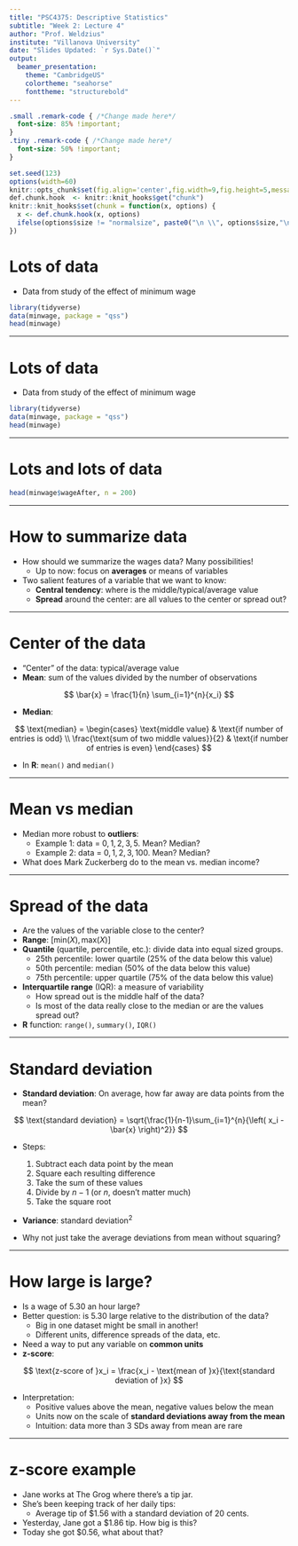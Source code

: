 ```yaml
---
title: "PSC4375: Descriptive Statistics"
subtitle: "Week 2: Lecture 4"
author: "Prof. Weldzius"
institute: "Villanova University"
date: "Slides Updated: `r Sys.Date()`"
output:
  beamer_presentation:
    theme: "CambridgeUS"
    colortheme: "seahorse"
    fonttheme: "structurebold"
---
```


```css
.small .remark-code { /*Change made here*/
  font-size: 85% !important;
}
.tiny .remark-code { /*Change made here*/
  font-size: 50% !important;
}
```

```r
set.seed(123)
options(width=60)
knitr::opts_chunk$set(fig.align='center',fig.width=9,fig.height=5,message=F,warning=F)
def.chunk.hook  <- knitr::knit_hooks$get("chunk")
knitr::knit_hooks$set(chunk = function(x, options) {
  x <- def.chunk.hook(x, options)
  ifelse(options$size != "normalsize", paste0("\n \\", options$size,"\n\n", x, "\n\n \\normalsize"), x)
})
```

# Lots of data

  * Data from study of the effect of minimum wage
  
```r
library(tidyverse)
data(minwage, package = "qss")
head(minwage)
```
  
---

# Lots of data

  * Data from study of the effect of minimum wage
  
```r
library(tidyverse)
data(minwage, package = "qss")
head(minwage)
```
  
---

# Lots and lots of data

  
```r
head(minwage$wageAfter, n = 200)
```

---

# How to summarize data

  * How should we summarize the wages data? Many possibilities! \pause
    - Up to now: focus on **averages** or means of variables \pause
    
  * Two salient features of a variable that we want to know: \pause
    - **Central tendency**: where is the middle/typical/average value \pause
    - **Spread** around the center: are all values to the center or spread out?
    
---

# Center of the data

  * "Center" of the data: typical/average value \pause
  * **Mean**: sum of the values divided by the number of observations \pause
  
  $$
  \bar{x} = \frac{1}{n} \sum_{i=1}^{n}{x_i}
  $$
  \pause 
  
  * **Median**: \pause
  
  $$
  \text{median} = 
   \begin{cases}
      \text{middle value} & \text{if number of entries is odd} \\
      \frac{\text{sum of two middle values}}{2} & \text{if number of entries is even}
    \end{cases}  
  $$
  \pause 
  
  * In **R**: `mean()` and `median()` 
  
---

# Mean vs median

  * Median more robust to **outliers**: \pause
    - Example 1: data = ${0,1,2,3,5}$. Mean? Median?
    \vspace{10pt} \pause
    - Example 2: data = ${0,1,2,3,100}$. Mean? Median?
    \vspace{10pt} \pause
  * What does Mark Zuckerberg do to the mean vs. median income?  
  
---

# Spread of the data

  * Are the values of the variable close to the center? \pause
  * **Range**: $[\text{min}(X), \text{max}(X)]$ \pause
  * **Quantile** (quartile, percentile, etc.): divide data into equal sized groups. \pause
    - 25th percentile: lower quartile (25% of the data below this value) \pause
    - 50th percentile: median (50% of the data below this value) \pause
    - 75th percentile: upper quartile (75% of the data below this value) \pause
  * **Interquartile range** (IQR): a measure of variability \pause
    - How spread out is the middle half of the data? \pause
    - Is most of the data really close to the median or are the values spread out? \pause
  * **R** function: `range()`, `summary()`, `IQR()`
  
---

# Standard deviation

  * **Standard deviation**: On average, how far away are data points from the mean? \pause
  
  $$
  \text{standard deviation} = \sqrt{\frac{1}{n-1}\sum_{i=1}^{n}{\left( x_i - \bar{x} \right)^2}}
  $$
  \pause 
  
  * Steps:  \pause
  
    1. Subtract each data point by the mean \pause
    2. Square each resulting difference \pause
    3. Take the sum of these values \pause
    4. Divide by $n-1$ (or $n$, doesn't matter much) \pause
    5. Take the square root \pause
    
  * **Variance**: standard deviation$^2$ \pause
  * Why not just take the average deviations from mean without squaring? 
  
---

# How large is large?

  * Is a wage of 5.30 an hour large? \pause
  * Better question: is 5.30 large relative to the distribution of the data? \pause
    - Big in one dataset might be small in another! \pause
    - Different units, difference spreads of the data, etc. \pause
  * Need a way to put any variable on **common units** \pause
  * **z-score**:  \pause
  
  $$
  \text{z-score of }x_i = \frac{x_i - \text{mean of }x}{\text{standard deviation of }x} 
  $$
  \pause 
  
  * Interpretation: \pause
    - Positive values above the mean, negative values below the mean \pause
    - Units now on the scale of **standard deviations away from the mean** \pause
    - Intuition: data more than 3 SDs away from mean are rare

---

# z-score example

  * Jane works at The Grog where there's a tip jar. \pause
  * She's been keeping track of her daily tips: \pause
    - Average tip of $1.56 with a standard deviation of 20 cents.  \pause
  * Yesterday, Jane got a $1.86 tip. How big is this?
  \vspace{10pt} \pause
  * Today she got $0.56, what about that? 
  
    